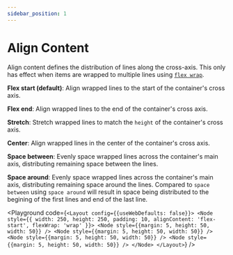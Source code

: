 ```yaml
---
sidebar_position: 1
---
```



# Align Content

Align content defines the distribution of lines along the cross-axis. This only
has effect when items are wrapped to multiple lines using [`flex wrap`](/docs/examples/flex-wrap).

**Flex start (default)**: Align wrapped lines to the start of the container's cross axis.

**Flex end**: Align wrapped lines to the end of the container's cross axis.

**Stretch**: Stretch wrapped lines to match the `height` of the container's cross axis.

**Center**: Align wrapped lines in the center of the container's cross axis.

**Space between**: Evenly space wrapped lines across the container's main axis, distributing
remaining space between the lines.

**Space around**: Evenly space wrapped lines across the container's main axis, distributing
remaining space around the lines. Compared to `space between` using
`space around` will result in space being distributed to the begining of
the first lines and end of the last line.

<Playground code={`<Layout config={{useWebDefaults: false}}>
  <Node
    style={{
      width: 250,
      height: 250,
      padding: 10,
      alignContent: 'flex-start',
      flexWrap: 'wrap'
    }}>
    <Node style={{margin: 5, height: 50, width: 50}} />
    <Node style={{margin: 5, height: 50, width: 50}} />
    <Node style={{margin: 5, height: 50, width: 50}} />
    <Node style={{margin: 5, height: 50, width: 50}} />
  </Node>
</Layout>`} />
